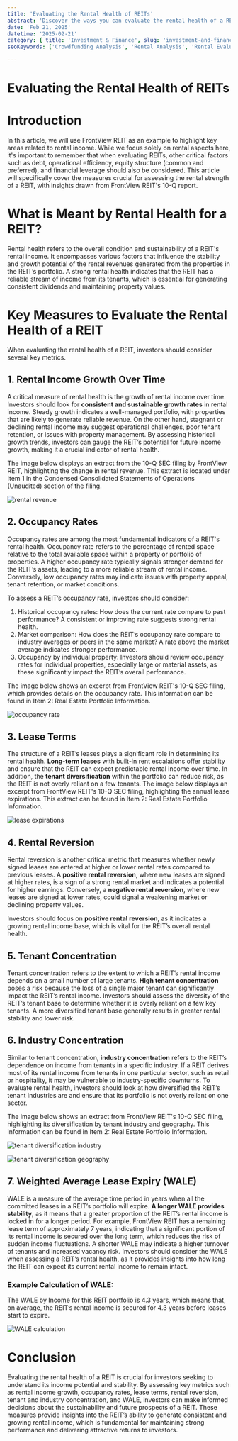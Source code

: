 ```yaml
---
title: 'Evaluating the Rental Health of REITs'
abstract: 'Discover the ways you can evaluate the rental health of a REIT.'
date: 'Feb 21, 2025'
datetime: '2025-02-21'
category: { title: 'Investment & Finance', slug: 'investment-and-finance' }
seoKeywords: ['Crowdfunding Analysis', 'Rental Analysis', 'Rental Evaluation', 'REIT Rental Health', 'Real Estate Rental']

---
```


# Evaluating the Rental Health of REITs


# Introduction

In this article, we will use FrontView REIT as an example to highlight key areas related to rental income. While we focus solely on rental aspects here, it's important to remember that when evaluating REITs, other critical factors such as debt, operational efficiency, equity structure (common and preferred), and financial leverage should also be considered. This article will specifically cover the measures crucial for assessing the rental strength of a REIT, with insights drawn from FrontView REIT's 10-Q report.


# What is Meant by Rental Health for a REIT?

Rental health refers to the overall condition and sustainability of a REIT's rental income. It encompasses various factors that influence the stability and growth potential of the rental revenues generated from the properties in the REIT’s portfolio. A strong rental health indicates that the REIT has a reliable stream of income from its tenants, which is essential for generating consistent dividends and maintaining property values.


# Key Measures to Evaluate the Rental Health of a REIT

When evaluating the rental health of a REIT, investors should consider several key metrics. 


## 1. Rental Income Growth Over Time

A critical measure of rental health is the growth of rental income over time. Investors should look for **consistent and sustainable growth rates** in rental income. Steady growth indicates a well-managed portfolio, with properties that are likely to generate reliable revenue. On the other hand, stagnant or declining rental income may suggest operational challenges, poor tenant retention, or issues with property management. By assessing historical growth trends, investors can gauge the REIT’s potential for future income growth, making it a crucial indicator of rental health. 

The image below displays an extract from the 10-Q SEC filing by FrontView REIT, highlighting the change in rental revenue. This extract is located under Item 1 in the Condensed Consolidated Statements of Operations (Unaudited) section of the filing.

![rental revenue](/images/blogs/evaluating-the-rental-health-of-reits/rental-revenue.png)


## 2. Occupancy Rates

Occupancy rates are among the most fundamental indicators of a REIT's rental health. Occupancy rate refers to the percentage of rented space relative to the total available space within a property or portfolio of properties. A higher occupancy rate typically signals stronger demand for the REIT’s assets, leading to a more reliable stream of rental income. Conversely, low occupancy rates may indicate issues with property appeal, tenant retention, or market conditions. 

To assess a REIT’s occupancy rate, investors should consider:



1. Historical occupancy rates: How does the current rate compare to past performance? A consistent or improving rate suggests strong rental health.
2. Market comparison: How does the REIT’s occupancy rate compare to industry averages or peers in the same market? A rate above the market average indicates stronger performance.
3. Occupancy by individual property: Investors should review occupancy rates for individual properties, especially large or material assets, as these significantly impact the REIT’s overall performance.

The image below shows an excerpt from FrontView REIT's 10-Q SEC filing, which provides details on the occupancy rate. This information can be found in Item 2: Real Estate Portfolio Information.

![occupancy rate](/images/blogs/evaluating-the-rental-health-of-reits/occupany-rate.png)


## 3. Lease Terms

The structure of a REIT’s leases plays a significant role in determining its rental health. **Long-term leases** with built-in rent escalations offer stability and ensure that the REIT can expect predictable rental income over time. In addition, the **tenant diversification** within the portfolio can reduce risk, as the REIT is not overly reliant on a few tenants. The image below displays an excerpt from FrontView REIT's 10-Q SEC filing, highlighting the annual lease expirations. This extract can be found in Item 2: Real Estate Portfolio Information.

![lease expirations](/images/blogs/evaluating-the-rental-health-of-reits/lease-expirations.png)


## 4. Rental Reversion

Rental reversion is another critical metric that measures whether newly signed leases are entered at higher or lower rental rates compared to previous leases. A **positive rental reversion**, where new leases are signed at higher rates, is a sign of a strong rental market and indicates a potential for higher earnings. Conversely, a **negative rental reversion**, where new leases are signed at lower rates, could signal a weakening market or declining property values.

Investors should focus on **positive rental reversion**, as it indicates a growing rental income base, which is vital for the REIT’s overall rental health. 


## 5. Tenant Concentration

Tenant concentration refers to the extent to which a REIT’s rental income depends on a small number of large tenants. **High tenant concentration** poses a risk because the loss of a single major tenant can significantly impact the REIT’s rental income. Investors should assess the diversity of the REIT’s tenant base to determine whether it is overly reliant on a few key tenants. A more diversified tenant base generally results in greater rental stability and lower risk.


## 6. Industry Concentration

Similar to tenant concentration, **industry concentration** refers to the REIT’s dependence on income from tenants in a specific industry. If a REIT derives most of its rental income from tenants in one particular sector, such as retail or hospitality, it may be vulnerable to industry-specific downturns. To evaluate rental health, investors should look at how diversified the REIT’s tenant industries are and ensure that its portfolio is not overly reliant on one sector.

The image below shows an extract from FrontView REIT's 10-Q SEC filing, highlighting its diversification by tenant industry and geography. This information can be found in Item 2: Real Estate Portfolio Information.  

![tenant diversification industry](/images/blogs/evaluating-the-rental-health-of-reits/tenant-diversification-industry.png)

![tenant diversification geography](/images/blogs/evaluating-the-rental-health-of-reits/tenant-diversification-geography.png)


## 7. Weighted Average Lease Expiry (WALE)

WALE is a measure of the average time period in years when all the committed leases in a REIT’s portfolio will expire. **A longer WALE provides stability**, as it means that a greater proportion of the REIT’s rental income is locked in for a longer period. For example, FrontView REIT has a remaining lease term of approximately 7 years, indicating that a significant portion of its rental income is secured over the long term, which reduces the risk of sudden income fluctuations. A shorter WALE may indicate a higher turnover of tenants and increased vacancy risk. Investors should consider the WALE when assessing a REIT’s rental health, as it provides insights into how long the REIT can expect its current rental income to remain intact.


### **Example Calculation of WALE**:

The WALE by Income for this REIT portfolio is 4.3 years, which means that, on average, the REIT’s rental income is secured for 4.3 years before leases start to expire.

![WALE calculation](/images/blogs/evaluating-the-rental-health-of-reits/wale-calculation.png)


# Conclusion

Evaluating the rental health of a REIT is crucial for investors seeking to understand its income potential and stability. By assessing key metrics such as rental income growth, occupancy rates, lease terms, rental reversion, tenant and industry concentration, and WALE, investors can make informed decisions about the sustainability and future prospects of a REIT. These measures provide insights into the REIT’s ability to generate consistent and growing rental income, which is fundamental for maintaining strong performance and delivering attractive returns to investors.